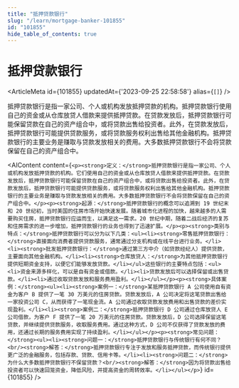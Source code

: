 ```yaml
---
title: "抵押贷款银行"
slug: "/learn/mortgage-banker-101855"
id: "101855"
hide_table_of_contents: true
---
```



# 抵押贷款银行

<ArticleMeta id={101855} updatedAt={'2023-09-25 22:58:58'} alias={`[]`} />
<div className='border-solid border-b border-t-0 my-4 border-[var(--ifm-color-gray-300)]' />

抵押贷款银行是指一家公司、个人或机构发放抵押贷款的机构。抵押贷款银行使用自己的资金或从仓库放贷人借款来提供抵押贷款。在贷款发放后，抵押贷款银行可能保留贷款在自己的资产组合中，或将贷款出售给投资者。此外，在贷款发放后，抵押贷款银行可能提供贷款服务，或将贷款服务权利出售给其他金融机构。抵押贷款银行的主要业务是赚取与贷款发放相关的费用。大多数抵押贷款银行不会将贷款保留在自己的资产组合中。

<AIContent content={`<p><strong>定义：</strong>抵押贷款银行是指一家公司、个人或机构发放抵押贷款的机构。它们使用自己的资金或从仓库放贷人借款来提供抵押贷款。在贷款发放后，抵押贷款银行可能保留贷款在自己的资产组合中，或将贷款出售给投资者。此外，在贷款发放后，抵押贷款银行可能提供贷款服务，或将贷款服务权利出售给其他金融机构。抵押贷款银行的主要业务是赚取与贷款发放相关的费用。大多数抵押贷款银行不会将贷款保留在自己的资产组合中。</p><p><strong>起源：</strong>抵押贷款银行的概念可以追溯到 19 世纪末和 20 世纪初，当时美国的住房市场开始快速发展。随着城市化进程的加快，越来越多的人需要购买住房，抵押贷款银行应运而生，以满足这一需求。20 世纪中期，随着二战后经济的复苏和住房需求的进一步增加，抵押贷款银行的业务也得到了迅速扩展。</p><p><strong>类别与特点：</strong>抵押贷款银行可以分为以下几类：<ul><li><strong>零售抵押贷款银行：</strong>直接面向消费者提供贷款服务，通常通过分支机构或在线平台进行业务。</li><li><strong>批发抵押贷款银行：</strong>通过第三方中介（如贷款经纪人）提供贷款，主要面向其他金融机构。</li><li><strong>仓库放贷人：</strong>为其他抵押贷款银行提供短期资金支持，以便它们能够发放贷款。</li></ul>这些银行的主要特点包括：<ul><li>资金来源多样化，可以是自有资金或借款。</li><li>贷款发放后可以选择保留或出售贷款。</li><li>通过收取贷款发放和服务费用盈利。</li></ul></p><p><strong>具体案例：</strong><ul><li><strong>案例一：</strong>某抵押贷款银行 A 公司使用自有资金为客户 B 提供了一笔 30 万美元的住房贷款。贷款发放后，A 公司决定将这笔贷款出售给一家投资公司 C，从而获得了一笔现金流。A 公司通过收取贷款发放费用和出售贷款的差价实现盈利。</li><li><strong>案例二：</strong>抵押贷款银行 D 公司通过仓库放贷人 E 公司借款，为客户 F 提供了一笔 20 万美元的住房贷款。贷款发放后，D 公司选择保留这笔贷款，并继续提供贷款服务，收取服务费用。通过这种方式，D 公司不仅获得了贷款发放的费用，还通过长期的服务费用实现了持续盈利。</li></ul></p><p><strong>常见问题：</strong><ul><li><strong>问题一：</strong>抵押贷款银行与传统银行有何不同？<br/><strong>解答：</strong>抵押贷款银行专注于发放和服务抵押贷款，而传统银行提供更广泛的金融服务，包括存款、贷款、信用卡等。</li><li><strong>问题二：</strong>为什么大多数抵押贷款银行不保留贷款？<br/><strong>解答：</strong>因为将贷款出售给投资者可以快速回笼资金，降低风险，并提高资金的周转效率。</li></ul></p>`} id={101855} />
